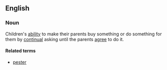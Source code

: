 ==English==
===Noun===
Children's [[ability]] to make their parents buy something or do something for them by [[continual]] asking until the parents [[agree]] to do it.
====Related terms====
*[[pester]]